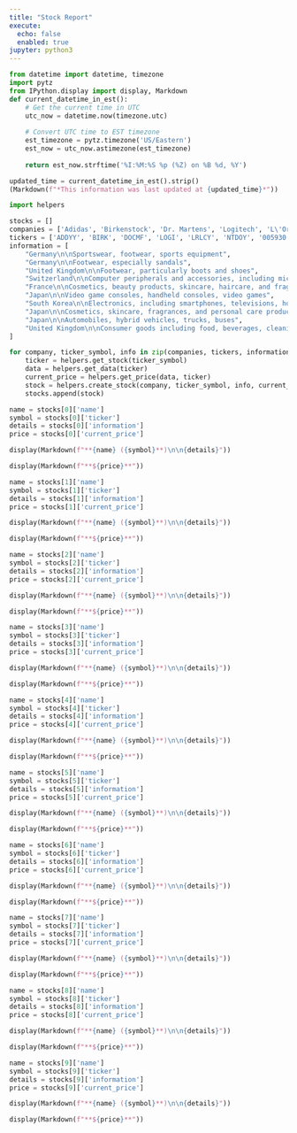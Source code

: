 ```yaml
---
title: "Stock Report"
execute:
  echo: false
  enabled: true
jupyter: python3
---
```

```python
from datetime import datetime, timezone
import pytz
from IPython.display import display, Markdown
def current_datetime_in_est():
    # Get the current time in UTC
    utc_now = datetime.now(timezone.utc)
    
    # Convert UTC time to EST timezone
    est_timezone = pytz.timezone('US/Eastern')
    est_now = utc_now.astimezone(est_timezone)
    
    return est_now.strftime('%I:%M:%S %p (%Z) on %B %d, %Y')
```
```python
updated_time = current_datetime_in_est().strip()
(Markdown(f"*This information was last updated at {updated_time}*"))
```
```python
import helpers

stocks = []
companies = ['Adidas', 'Birkenstock', 'Dr. Martens', 'Logitech', 'L\'Oreal','Nintendo', 'Samsung', 'Shiseido', 'Toyota', 'Unilever']
tickers = ['ADDYY', 'BIRK', 'DOCMF', 'LOGI', 'LRLCY', 'NTDOY', '005930.KS', 'SSDOY', 'TM', 'UL']
information = [
    "Germany\n\nSportswear, footwear, sports equipment",
    "Germany\n\nFootwear, especially sandals",
    "United Kingdom\n\nFootwear, particularly boots and shoes",
    "Switzerland\n\nComputer peripherals and accessories, including mice, keyboards, and webcams",
    "France\n\nCosmetics, beauty products, skincare, haircare, and fragrances",
    "Japan\n\nVideo game consoles, handheld consoles, video games",
    "South Korea\n\nElectronics, including smartphones, televisions, home appliances, and semiconductors",
    "Japan\n\nCosmetics, skincare, fragrances, and personal care products",
    "Japan\n\nAutomobiles, hybrid vehicles, trucks, buses",
    "United Kingdom\n\nConsumer goods including food, beverages, cleaning agents, and personal care products"
]

for company, ticker_symbol, info in zip(companies, tickers, information):
    ticker = helpers.get_stock(ticker_symbol)
    data = helpers.get_data(ticker)
    current_price = helpers.get_price(data, ticker)
    stock = helpers.create_stock(company, ticker_symbol, info, current_price)
    stocks.append(stock)
```
::: {.grid}
```python
name = stocks[0]['name']
symbol = stocks[0]['ticker']
details = stocks[0]['information']
price = stocks[0]['current_price']
```

::: {.g-col-6}
```python
display(Markdown(f"**{name} ({symbol}**)\n\n{details}"))
```
:::

::: {.g-col-6}
```python
display(Markdown(f"**${price}**"))
```
:::

```python
name = stocks[1]['name']
symbol = stocks[1]['ticker']
details = stocks[1]['information']
price = stocks[1]['current_price']
```

::: {.g-col-6}
```python
display(Markdown(f"**{name} ({symbol}**)\n\n{details}"))
```
:::

::: {.g-col-6}
```python
display(Markdown(f"**${price}**"))
```
:::

```python
name = stocks[2]['name']
symbol = stocks[2]['ticker']
details = stocks[2]['information']
price = stocks[2]['current_price']
```

::: {.g-col-6}
```python
display(Markdown(f"**{name} ({symbol}**)\n\n{details}"))
```
:::

::: {.g-col-6}
```python
display(Markdown(f"**${price}**"))
```
:::

```python
name = stocks[3]['name']
symbol = stocks[3]['ticker']
details = stocks[3]['information']
price = stocks[3]['current_price']
```

::: {.g-col-6}
```python
display(Markdown(f"**{name} ({symbol}**)\n\n{details}"))
```
:::

::: {.g-col-6}
```python
display(Markdown(f"**${price}**"))
```
:::

```python
name = stocks[4]['name']
symbol = stocks[4]['ticker']
details = stocks[4]['information']
price = stocks[4]['current_price']
```

::: {.g-col-6}
```python
display(Markdown(f"**{name} ({symbol}**)\n\n{details}"))
```
:::

::: {.g-col-6}
```python
display(Markdown(f"**${price}**"))
```
:::

```python
name = stocks[5]['name']
symbol = stocks[5]['ticker']
details = stocks[5]['information']
price = stocks[5]['current_price']
```

::: {.g-col-6}
```python
display(Markdown(f"**{name} ({symbol}**)\n\n{details}"))
```
:::

::: {.g-col-6}
```python
display(Markdown(f"**${price}**"))
```
:::

```python
name = stocks[6]['name']
symbol = stocks[6]['ticker']
details = stocks[6]['information']
price = stocks[6]['current_price']
```

::: {.g-col-6}
```python
display(Markdown(f"**{name} ({symbol}**)\n\n{details}"))
```
:::

::: {.g-col-6}
```python
display(Markdown(f"**${price}**"))
```
:::

```python
name = stocks[7]['name']
symbol = stocks[7]['ticker']
details = stocks[7]['information']
price = stocks[7]['current_price']
```

::: {.g-col-6}
```python
display(Markdown(f"**{name} ({symbol}**)\n\n{details}"))
```
:::

::: {.g-col-6}
```python
display(Markdown(f"**${price}**"))
```
:::
```python
name = stocks[8]['name']
symbol = stocks[8]['ticker']
details = stocks[8]['information']
price = stocks[8]['current_price']
```

::: {.g-col-6}
```python
display(Markdown(f"**{name} ({symbol}**)\n\n{details}"))
```
:::

::: {.g-col-6}
```python
display(Markdown(f"**${price}**"))
```
:::

```python
name = stocks[9]['name']
symbol = stocks[9]['ticker']
details = stocks[9]['information']
price = stocks[9]['current_price']
```

::: {.g-col-6}
```python
display(Markdown(f"**{name} ({symbol}**)\n\n{details}"))
```
:::

::: {.g-col-6}
```python
display(Markdown(f"**${price}**"))
```
:::
:::